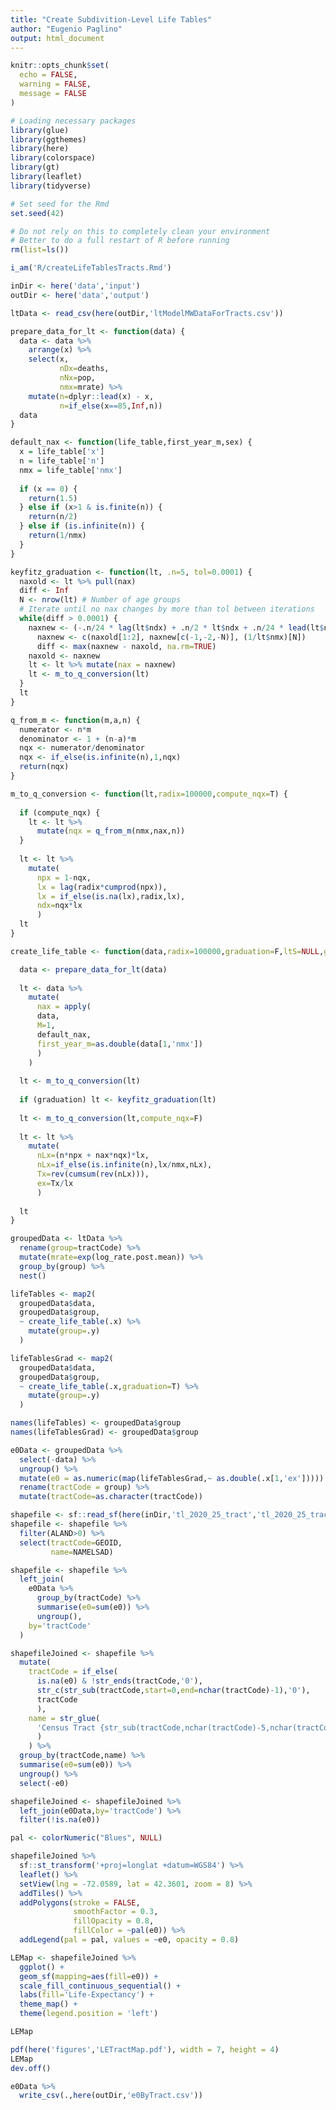 ```yaml
---
title: "Create Subdivition-Level Life Tables"
author: "Eugenio Paglino"
output: html_document
---
```


```r
knitr::opts_chunk$set(
  echo = FALSE,
  warning = FALSE,
  message = FALSE
)
```

```r
# Loading necessary packages
library(glue)
library(ggthemes)
library(here)
library(colorspace)
library(gt)
library(leaflet)
library(tidyverse)

# Set seed for the Rmd
set.seed(42)
```

```r
# Do not rely on this to completely clean your environment
# Better to do a full restart of R before running
rm(list=ls())

i_am('R/createLifeTablesTracts.Rmd')

inDir <- here('data','input')
outDir <- here('data','output')
```

```r
ltData <- read_csv(here(outDir,'ltModelMWDataForTracts.csv'))
```

```r
prepare_data_for_lt <- function(data) {
  data <- data %>%
    arrange(x) %>%
    select(x,
           nDx=deaths,
           nNx=pop,
           nmx=mrate) %>%
    mutate(n=dplyr::lead(x) - x,
           n=if_else(x==85,Inf,n))
  data
}
```

```r
default_nax <- function(life_table,first_year_m,sex) {
  x = life_table['x']
  n = life_table['n']
  nmx = life_table['nmx']
  
  if (x == 0) {
    return(1.5)
  } else if (x>1 & is.finite(n)) {
    return(n/2)
  } else if (is.infinite(n)) {
    return(1/nmx)
  }
}
```

```r
keyfitz_graduation <- function(lt, .n=5, tol=0.0001) {
  naxold <- lt %>% pull(nax)
  diff <- Inf
  N <- nrow(lt) # Number of age groups 
  # Iterate until no nax changes by more than tol between iterations
  while(diff > 0.0001) {
    naxnew <- (-.n/24 * lag(lt$ndx) + .n/2 * lt$ndx + .n/24 * lead(lt$ndx)) / lt$ndx
	  naxnew <- c(naxold[1:2], naxnew[c(-1,-2,-N)], (1/lt$nmx)[N])
	  diff <- max(naxnew - naxold, na.rm=TRUE)
    naxold <- naxnew
    lt <- lt %>% mutate(nax = naxnew)
    lt <- m_to_q_conversion(lt)
  }
  lt
}
```

```r
q_from_m <- function(m,a,n) {
  numerator <- n*m
  denominator <- 1 + (n-a)*m
  nqx <- numerator/denominator
  nqx <- if_else(is.infinite(n),1,nqx)
  return(nqx)
}
```

```r
m_to_q_conversion <- function(lt,radix=100000,compute_nqx=T) {
  
  if (compute_nqx) {
    lt <- lt %>%
      mutate(nqx = q_from_m(nmx,nax,n))
  }
  
  lt <- lt %>%
    mutate(
      npx = 1-nqx,
      lx = lag(radix*cumprod(npx)),
      lx = if_else(is.na(lx),radix,lx),
      ndx=nqx*lx
      ) 
  lt
}
```

```r
create_life_table <- function(data,radix=100000,graduation=F,ltS=NULL,group=NULL) { 

  data <- prepare_data_for_lt(data)
  
  lt <- data %>%
    mutate(
      nax = apply(
      data,
      M=1,
      default_nax,
      first_year_m=as.double(data[1,'nmx'])
      )
    )
    
  lt <- m_to_q_conversion(lt)
  
  if (graduation) lt <- keyfitz_graduation(lt)
  
  lt <- m_to_q_conversion(lt,compute_nqx=F)
  
  lt <- lt %>%
    mutate(
      nLx=(n*npx + nax*nqx)*lx,
      nLx=if_else(is.infinite(n),lx/nmx,nLx),
      Tx=rev(cumsum(rev(nLx))),
      ex=Tx/lx
      )
  
  lt
}
```

```r
groupedData <- ltData %>%
  rename(group=tractCode) %>%
  mutate(mrate=exp(log_rate.post.mean)) %>%
  group_by(group) %>%
  nest()
```

```r
lifeTables <- map2(
  groupedData$data,
  groupedData$group,
  ~ create_life_table(.x) %>%
    mutate(group=.y)
  )

lifeTablesGrad <- map2(
  groupedData$data,
  groupedData$group,
  ~ create_life_table(.x,graduation=T) %>%
    mutate(group=.y)
  )

names(lifeTables) <- groupedData$group
names(lifeTablesGrad) <- groupedData$group
```

```r
e0Data <- groupedData %>%
  select(-data) %>%
  ungroup() %>%
  mutate(e0 = as.numeric(map(lifeTablesGrad,~ as.double(.x[1,'ex'])))) %>%
  rename(tractCode = group) %>%
  mutate(tractCode=as.character(tractCode))
```

```r
shapefile <- sf::read_sf(here(inDir,'tl_2020_25_tract','tl_2020_25_tract.shp'))
shapefile <- shapefile %>%
  filter(ALAND>0) %>%
  select(tractCode=GEOID,
         name=NAMELSAD)
```

```r
shapefile <- shapefile %>%
  left_join(
    e0Data %>%
      group_by(tractCode) %>%
      summarise(e0=sum(e0)) %>%
      ungroup(),
    by='tractCode'
  )
```

```r
shapefileJoined <- shapefile %>%
  mutate(
    tractCode = if_else(
      is.na(e0) & !str_ends(tractCode,'0'),
      str_c(str_sub(tractCode,start=0,end=nchar(tractCode)-1),'0'),
      tractCode
      ),
    name = str_glue(
      'Census Tract {str_sub(tractCode,nchar(tractCode)-5,nchar(tractCode)-2)}.{str_sub(tractCode,nchar(tractCode)-1,nchar(tractCode))}'
      )
    ) %>%
  group_by(tractCode,name) %>%
  summarise(e0=sum(e0)) %>%
  ungroup() %>%
  select(-e0)
```

```r
shapefileJoined <- shapefileJoined %>%
  left_join(e0Data,by='tractCode') %>%
  filter(!is.na(e0))
```

```r
pal <- colorNumeric("Blues", NULL)

shapefileJoined %>% 
  sf::st_transform('+proj=longlat +datum=WGS84') %>%
  leaflet() %>% 
  setView(lng = -72.0589, lat = 42.3601, zoom = 8) %>%
  addTiles() %>%
  addPolygons(stroke = FALSE, 
              smoothFactor = 0.3,
              fillOpacity = 0.8,
              fillColor = ~pal(e0)) %>%
  addLegend(pal = pal, values = ~e0, opacity = 0.8)
```

```r
LEMap <- shapefileJoined %>%
  ggplot() +
  geom_sf(mapping=aes(fill=e0)) +
  scale_fill_continuous_sequential() +
  labs(fill='Life-Expectancy') +
  theme_map() +
  theme(legend.position = 'left')

LEMap
```

```r
pdf(here('figures','LETractMap.pdf'), width = 7, height = 4)
LEMap
dev.off()
```

```r
e0Data %>%
  write_csv(.,here(outDir,'e0ByTract.csv'))
```
